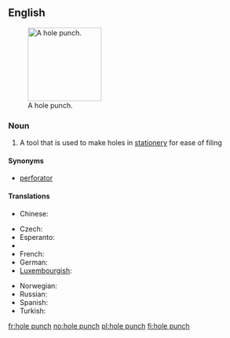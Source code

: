 ==English==
{{wikipedia}}
[[Image:Hole_punch.JPG|thumb|150px|A hole punch.]]
===Noun===
{{en-noun|sg=[[hole]] [[punch]]|es}}

# A tool that is used to make holes in [[stationery]] for ease of filing

====Synonyms====
* [[perforator]]

====Translations====
{{trans-top|tool}}
* Chinese:
*: {{trreq|Mandarin}}
* Czech: {{t-|cs|děrovačka|f}}
* Esperanto: {{t-|eo|truilo|xs=Esperanto}}
* {{trreq|Finnish}}
* French: {{t|fr|perforateur|m}}
* German: {{t+|de|Locher|m}}
* [[Luxembourgish]]: {{t-|lb|Locher|xs=Luxembourgish}}
{{trans-mid}}
* Norwegian: {{t+|no|hullemaskin}}
* Russian: {{t+|ru|дырокол|m|tr=dyrokól}}
* Spanish: {{t-|es|perforadora|f}}
* Turkish: {{t|tr|delgeç}}
{{trans-bottom}}

[[fr:hole punch]]
[[no:hole punch]]
[[pl:hole punch]]
[[fi:hole punch]]